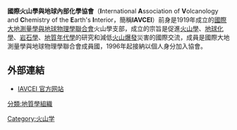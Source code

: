 {{Infobox organization
|name = 國際火山學與地球內部化學協會<br/>（International Association of Volcanology and Chemistry of the Earth's Interior）
|image = <!-- International Association of Volcanology and Chemistry of the Earth's Interior.png -->
|image_border = 
|size = 
|alt =
|caption =
|map =
|msize =
|malt =
|mcaption =
|abbreviation = IAVCEI
|motto = 
|formation = 1919年
|extinction =
|type = 国际[[非政府组织|非政府组织]]
|status =
|purpose = 
|headquarters = 
|location = 
|region_served = 世界范围
|membership =
|language = 英语
|leader_title = President
|leader_name = 
|main_organ =
|parent_organization = [[國際大地測量學與地球物理學聯合會|國際大地測量學與地球物理學聯合會]]
|affiliations = 
|num_staff =
|num_volunteers =
|budget = 
|website = [https://www.iavceivolcano.org/]
|remarks = 
}}
'''國際火山學與地球內部化學協會'''（'''I'''nternational '''A'''ssociation of '''V'''olcanology and '''C'''hemistry of the '''E'''arth's '''I'''nterior，簡稱'''IAVCEI'''）前身是1919年成立的[[國際大地測量學與地球物理學聯合會|國際大地測量學與地球物理學聯合會]]火山學支部，成立的宗旨是促進[[火山學|火山學]]、[[地球化學|地球化學]]、[[岩石學|岩石學]]、[[地質年代學|地質年代學]]的研究和減低[[火山爆發|火山爆發]]災害的國際交流，成員是國際大地測量學與地球物理學聯合會成員國，1996年起接納以個人身分加入協會。

==外部連結==
* {{En}}[https://www.iavceivolcano.org IAVCEI 官方网站] {{Wayback|url=https://www.iavceivolcano.org/ |date=20201223134544 }}

{{geo-stub}}

[[Category:火山学|Category:火山学]]
[[分類:地質學組織|分類:地質學組織]]